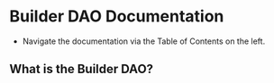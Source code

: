 
# Builder DAO Documentation

- Navigate the documentation via the Table of Contents on the left.

## What is the Builder DAO?

<Authors path="apps/docs/pages/index.mdx" />
